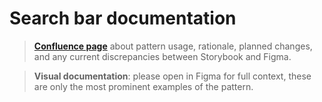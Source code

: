 
<Meta title="components/forms/SearchBar/Docs" />

# Search bar documentation

>**[Confluence page](https://zitenote.atlassian.net/wiki/spaces/design/pages/1901068378/Search)** about pattern usage, rationale, planned changes, and any current discrepancies between Storybook and Figma.

> **Visual documentation**: please open in Figma for full context, these are only the most prominent examples of the pattern.

<Figma url="https://www.figma.com/file/vnzYfrwIISRYkr2iYE5TcD/Platform-Atoms?node-id=3952%3A2032"/>